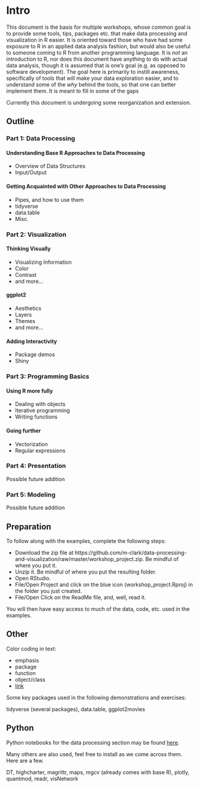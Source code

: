 # Intro {-}

This document is the basis for multiple workshops, whose common goal is to provide some tools, tips, packages etc. that make data processing and visualization in R easier.  It is oriented toward those who have had some exposure to R in an applied data analysis fashion, but would also be useful to someone coming to R from another programming language.  It is *not* an introduction to R, nor does this document have anything to do with actual data analysis, though it is assumed that is one's goal (e.g. as opposed to software development).  The goal here is primarily to instill awareness, specifically of tools that will make your data exploration easier, and to understand some of the *why* behind the tools, so that one can better implement them.  It is meant to fill in some of the gaps 


Currently this document is undergoing some reorganization and extension.  

## Outline

### Part 1: Data Processing

#### Understanding Base R Approaches to Data Processing

- Overview of Data Structures
- Input/Output


####  Getting Acquainted with Other Approaches to Data Processing

- Pipes, and how to use them
- tidyverse
- data.table
- Misc.


### Part 2: Visualization

#### Thinking Visually

- Visualizing Information
- Color
- Contrast
- and more...

#### ggplot2

- Aesthetics
- Layers
- Themes
- and more...

#### Adding Interactivity

- Package demos
- Shiny


### Part 3: Programming Basics

#### Using R more fully

- Dealing with objects
- Iterative programming
- Writing functions

#### Going further

- Vectorization 
- Regular expressions


### Part 4: Presentation

Possible future addition

### Part 5: Modeling

Possible future addition



## Preparation

To follow along with the examples, complete the following steps:

- Download the zip file at https://github.com/m-clark/data-processing-and-visualization/raw/master/workshop_project.zip. Be mindful of where you put it.
- Unzip it. Be mindful of where you put the resulting folder.
- Open RStudio.
- File/Open Project and click on the blue icon (workshop_project.Rproj) in the folder you just created.
- File/Open Click on the ReadMe file, and, well, read it.

You will then have easy access to much of the data, code, etc. used in the examples.



## Other

Color coding in text:

- <span class="emph">emphasis</span>
- <span class="pack">package</span>
- <span class="func">function</span>
- <span class="objclass">object/class</span>
- [link]()

Some key packages used in the following demonstrations and exercises:

<span class="pack">tidyverse</span> (several packages), <span class="pack">data.table</span>, <span class="pack">ggplot2movies</span> 

## Python

Python notebooks for the data processing section may be found [here](https://github.com/m-clark/data-processing-and-visualization/tree/master/code).


Many others are also used, feel free to install as we come across them. Here are a few.

<span class="pack">DT</span>, <span class="pack">highcharter</span>, <span class="pack">magrittr</span>, <span class="pack">maps</span>, <span class="pack">mgcv</span> (already comes with base R), <span class="pack">plotly</span>, <span class="pack">quantmod</span>, <span class="pack">readr</span>, <span class="pack">visNetwork</span>
